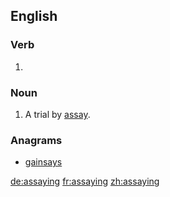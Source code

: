 ==English==

===Verb===
{{head|en}}

# {{present participle of|assay}}

===Noun===
{{en-noun}}

# A trial by [[assay]].

===Anagrams===
* [[gainsays#English|gainsays]]

[[de:assaying]]
[[fr:assaying]]
[[zh:assaying]]
